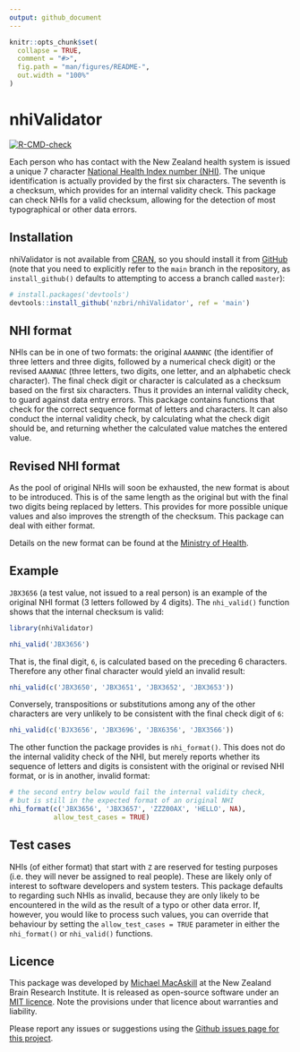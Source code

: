 ```yaml
---
output: github_document
---
```


<!-- README.md is generated from README.Rmd. Please edit that file -->

```r
knitr::opts_chunk$set(
  collapse = TRUE,
  comment = "#>",
  fig.path = "man/figures/README-",
  out.width = "100%"
)
```

# nhiValidator

<!-- badges: start -->
  [![R-CMD-check](https://github.com/nzbri/nhiValidator/workflows/R-CMD-check/badge.svg)](https://github.com/nzbri/nhiValidator/actions)
<!-- badges: end -->

Each person who has contact with the New Zealand health system 
    is issued a unique 7 character [National Health Index number (NHI)](https://www.health.govt.nz/our-work/health-identity/national-health-index/upcoming-changes-nhi-numbers). 
    The unique identification is actually provided by the first six characters. 
    The seventh is a checksum, which provides for an internal validity check. 
    This package can check NHIs for a valid checksum, allowing for the detection 
    of most typographical or other data errors.

## Installation

nhiValidator is not available from [CRAN](https://CRAN.R-project.org), so you 
should install it from [GitHub](https://github.com/) (note that you need to 
explicitly refer to the `main` branch in the repository, as `install_github()` 
defaults to attempting to access a branch called `master`):

``` r
# install.packages('devtools')
devtools::install_github('nzbri/nhiValidator', ref = 'main')
```
## NHI format
NHIs can be in one of two formats: the original `AAANNNC` (the identifier of three 
letters and three digits, followed by a numerical check digit) or the revised 
`AAANNAC` (three letters, two digits, one letter, and an alphabetic check character). 
The final check digit or character is calculated as a checksum based on the first six characters. Thus it provides an internal validity check, to guard against data entry 
errors. This package contains functions that check for the correct sequence format 
of letters and characters. It can also conduct the internal validity check, by 
calculating what the check digit should be, and returning whether the calculated 
value matches the entered value.

## Revised NHI format
As the pool of original NHIs will soon be exhausted, the new format is about to be 
introduced. This is of the same length as the original but with the final two 
digits being replaced by letters. This provides for more possible unique values
and also improves the strength of the checksum. This package can deal with either
format.

Details on the new format can be found at the [Ministry of Health](https://www.health.govt.nz/our-work/health-identity/national-health-index/upcoming-changes-nhi-numbers).

## Example

`JBX3656` (a test value, not issued to a real person) is an example of the 
original NHI format (3 letters followed by 4 digits). The `nhi_valid()` 
function shows that the internal checksum is valid:

```r
library(nhiValidator)

nhi_valid('JBX3656')
```

That is, the final digit, `6`, is calculated based on the preceding 6 
characters. Therefore any other final character would yield an invalid 
result:

```r
nhi_valid(c('JBX3650', 'JBX3651', 'JBX3652', 'JBX3653'))
```

Conversely, transpositions or substitutions among any of the other 
characters are very unlikely to be consistent with the final check 
digit of `6`:

```r
nhi_valid(c('BJX3656', 'JBX3696', 'JBX6356', 'JBX3566'))

```

The other function the package provides is `nhi_format()`. This does 
not do the internal validity check of the NHI, but merely reports
whether its sequence of letters and digits is consistent with the 
original or revised NHI format, or is in another, invalid format:

```r
# the second entry below would fail the internal validity check,
# but is still in the expected format of an original NHI
nhi_format(c('JBX3656', 'JBX3657', 'ZZZ00AX', 'HELLO', NA),
           allow_test_cases = TRUE)
```                           

## Test cases
NHIs (of either format) that start with `Z` are reserved for testing 
purposes (i.e. they will never be assigned to real people). These are 
likely only of interest to software developers and system testers. 
This package defaults to regarding such NHIs as invalid, because they 
are only likely to be encountered in the wild as the result of a typo 
or other data error. If, however, you would like to process such values, 
you can override that behaviour by setting the 
`allow_test_cases = TRUE` parameter in either the `nhi_format()` or 
`nhi_valid()` functions.

## Licence

This package was developed by [Michael MacAskill](https://www.nzbri.org/people/macaskill/) at the New Zealand Brain Research Institute. It is released as open-source software under an [MIT licence](https://opensource.org/licenses/MIT). Note the provisions under that licence about warranties and liability.

Please report any issues or suggestions using the [Github issues page for this project](https://github.com/nzbri/nhiValidator/issues).

